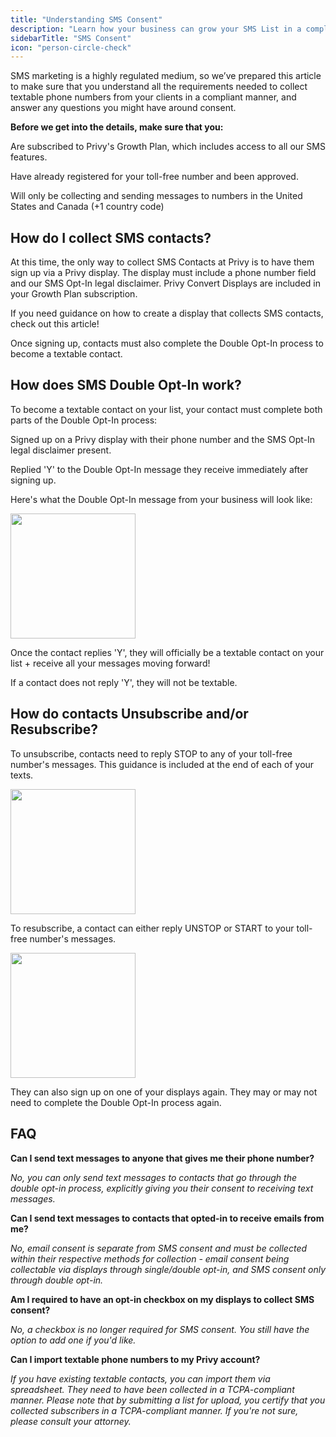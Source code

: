 ```yaml
---
title: "Understanding SMS Consent"
description: "Learn how your business can grow your SMS List in a compliant manner."
sidebarTitle: "SMS Consent"
icon: "person-circle-check"
---
```


SMS marketing is a highly regulated medium, so we’ve prepared this article to make sure that you understand all the requirements needed to collect textable phone numbers from your clients in a compliant manner, and answer any questions you might have around consent.

**Before we get into the details, make sure that you:**

<Icon icon="check" /> Are subscribed to Privy's Growth Plan, which includes access to all our SMS features.

<Icon icon="check" /> Have already registered for your toll-free number and been approved.

<Icon icon="check" /> Will only be collecting and sending messages to numbers in the United States and Canada (+1 country code)

## How do I collect SMS contacts?

At this time, the only way to collect SMS Contacts at Privy is to have them sign up via a Privy display. The display must include a phone number field and our SMS Opt-In legal disclaimer. Privy Convert Displays are included in your Growth Plan subscription.

If you need guidance on how to create a display that collects SMS contacts, check out this article!

Once signing up, contacts must also complete the Double Opt-In process to become a textable contact.&#x20;

## How does SMS Double Opt-In work?

To become a textable contact on your list, your contact must complete both parts of the Double Opt-In process:

<Icon icon="check" /> Signed up on a Privy display with their phone number and the SMS Opt-In legal disclaimer present.

<Icon icon="check" /> Replied 'Y' to the Double Opt-In message they receive immediately after signing up.

Here's what the Double Opt-In message from your business will look like:

<img height="200" src="/images/compliance/sms-doi-text.png" />

Once the contact replies 'Y', they will officially be a textable contact on your list + receive all your messages moving forward!

If a contact does not reply 'Y', they will not be textable.

## How do contacts Unsubscribe and/or Resubscribe?

To unsubscribe, contacts need to reply STOP to any of your toll-free number's messages. This guidance is included at the end of each of your texts.

<img height="200" src="/images/compliance/sms-unsubscribe.png" />

To resubscribe, a contact can either reply UNSTOP or START to your toll-free number's messages.

<img height="200" src="/images/compliance/sms-resubscribe.png" />

They can also sign up on one of your displays again. They may or may not need to complete the Double Opt-In process again.

## FAQ

**Can I send text messages to anyone that gives me their phone number?**

*No, you can only send text messages to contacts that go through the double opt-in process, explicitly giving you their consent to receiving text messages.*

**Can I send text messages to contacts that opted-in to receive emails from me?** 

*No, email consent is separate from SMS consent and must be collected within their respective methods for collection - email consent being collectable via displays through single/double opt-in, and SMS consent only through double opt-in.*

**Am I required to have an opt-in checkbox on my displays to collect SMS consent?**

*No, a checkbox is no longer required for SMS consent. You still have the option to add one if you'd like.*

**Can I import textable phone numbers to my Privy account?** 

*If you have existing textable contacts, you can import them via spreadsheet. They need to have been collected* *in a TCPA-compliant manner. Please note that by submitting a list for upload, you certify that you collected subscribers in a TCPA-compliant manner. If you're not sure, please consult your attorney.*